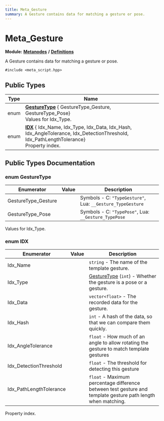 ```yaml
---
title: Meta_Gesture
summary: A Gesture contains data for matching a gesture or pose. 
---
```


# Meta_Gesture

**Module:** **[Metanodes](../../modules/metanodes/index.mdx)** **/** **[Definitions](../../modules/metanodes/definitions.mdx)**

A Gesture contains data for matching a gesture or pose. 

`#include <meta_script.hpp>`

## Public Types

| Type           | Name           |
| -------------- | -------------- |
| enum| **[GestureType](#enum-gesturetype)** { GestureType_Gesture, GestureType_Pose}<br />Values for Idx_Type.  |
| enum| **[IDX](#enum-idx)** { Idx_Name, Idx_Type, Idx_Data, Idx_Hash, Idx_AngleTolerance, Idx_DetectionThreshold, Idx_PathLengthTolerance}<br />Property index.  |

## Public Types Documentation

### enum GestureType

| Enumerator | Value | Description |
| ---------- | ----- | ----------- |
| GestureType_Gesture | | Symbols - C: `"TypeGesture"`, Lua: `__Gesture_TypeGesture`  |
| GestureType_Pose | | Symbols - C: `"TypePose"`, Lua: `__Gesture_TypePose`  |

Values for Idx_Type. 

### enum IDX

| Enumerator | Value | Description |
| ---------- | ----- | ----------- |
| Idx_Name | | `string` - The name of the template gesture.   |
| Idx_Type | | [GestureType](#enum-gesturetype) (`int`) - Whether the gesture is a pose or a gesture.   |
| Idx_Data | | `vector<float>` - The recorded data for the gesture.   |
| Idx_Hash | | `int` - A hash of the data, so that we can compare them quickly.   |
| Idx_AngleTolerance | | `float` - How much of an angle to allow rotating the gesture to match template gestures   |
| Idx_DetectionThreshold | | `float` - The threshold for detecting this gesture   |
| Idx_PathLengthTolerance | | `float` - Maximum percentage difference between test gesture and template gesture path length when matching.   |

Property index. 
